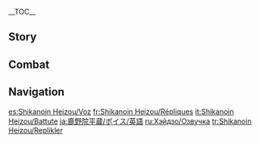 {{CharacterTabs}}
{{LanguageTabs}}
__TOC__
==Story==
{{VO/Story
|character           = Shikanoin Heizou

<!-- Hello -->
|vo_01_01_title      = Hello...
|vo_01_01_file       = VO_{language}{character} Hello.ogg
|vo_01_01_tx         = The name's Shikanoin Heizou, sharpest and most successful detective of the [[Tenryou Commission]]... Ooh, my goodness, life's really put you through the wringer recently, hasn't it? I can tell. Here, why don't you take a seat, tell me the whole story.

<!-- Chats -->
|vo_02_01_title      = Chat: Criminal Cases
|vo_02_01_file       = VO_{language}{character} Chat - Criminal Cases.ogg
|vo_02_01_tx         = There's something in the air... something that tells me a new case is brewing.

|vo_02_02_title      = Chat: Detective Work
|vo_02_02_file       = VO_{language}{character} Chat - Detective Work.ogg
|vo_02_02_tx         = Doing detective work means you gotta walk the walk. No... I mean literally &mdash; I need to search high and low for evidence.

|vo_02_03_title      = Chat: Intuition
|vo_02_03_file       = VO_{language}{character} Chat - Intuition.ogg
|vo_02_03_tx         = Huh, my intuition tells me that something very interesting is about to happen...

<!-- Weather -->
|vo_03_01_title      = After the Rain
|vo_03_01_file       = VO_{language}{character} After the Rain.ogg
|vo_03_01_tx         = Let's just hope the rain hasn't washed all the clues away.

|vo_03_02_title      = When Thunder Strikes...
|vo_03_02_file       = VO_{language}{character} When Thunder Strikes.ogg
|vo_03_02_tx         = Hmm... I wonder which criminal mastermind just protested their innocence in court... A liar by the sounds of it. Hehe.

|vo_03_03_title      = When It Snows
|vo_03_03_file       = VO_{language}{character} When It Snows.ogg
|vo_03_03_tx         = Have you ever heard of the case of the vengeful spirit of [[Dragonspine]]? It all happened on a dark, snowy night long ago...

|vo_03_04_title      = When the Wind Is Blowing
|vo_03_04_file       = VO_{language}{character} When the Wind Is Blowing.ogg
|vo_03_04_tx         = Heh, it's gonna take a little more wind than that to form a cyclone!

<!-- Greetings -->
|vo_04_01_title      = Good Morning
|vo_04_01_file       = VO_{language}{character} Good Morning.ogg
|vo_04_01_tx         = Morning. Oh my, you don't look so good. You didn't have a nightmare, did you? *sigh* I should've known not to expose you to such a shocking case so soon.

|vo_04_02_title      = Good Afternoon
|vo_04_02_file       = VO_{language}{character} Good Afternoon.ogg
|vo_04_02_tx         = Alright. Now that lunch is over, whaddya say we play a game to keep our minds sharp? Relay Stones? Hehe... okay, I guess we can warm up with that.

|vo_04_03_title      = Good Evening
|vo_04_03_file       = VO_{language}{character} Good Evening.ogg
|vo_04_03_tx         = Once the sun has clocked out for the day, it's up to the stars to keep criminals under their watchful gaze.

|vo_04_04_title      = Good Night
|vo_04_04_file       = VO_{language}{character} Good Night.ogg
|vo_04_04_tx         = Great, it's time to hit the hay! I wonder what dreams await me tonight?

<!-- About -->
|vo_05_01_title      = About {character}: Detective
|vo_05_01_file       = VO_{language}{character} About {character} - Detective.ogg
|vo_05_01_tx         = A detective should be using their smarts to crush criminals' hopes of getting away with their crimes. So really, a true detective should never even have to touch their weapon.

|vo_05_02_title      = About {character}: Keywords
|vo_05_02_friendship = 4
|vo_05_02_file       = VO_{language}{character} About {character} - Keywords.ogg
|vo_05_02_tx         = I've made it a habit of mine to remember everything I observe in the form of keywords. They're a big help to me when I'm trying to make deductions. Take this person for example: we've got "cat hair on clean trousers," and "scratch on the wrist." Looks like they have a soft spot for animals, but they can't get cats to reciprocate... Meanwhile, that one seems very troubled about their "injured hand," and they're wearing a pair of "brand-new shoes that don't match their well-worn attire"... Hold on, it looks like I might have a new case on my hands here!

<!-- About Us -->
|vo_06_01_title      = About Us: Commissions
|vo_06_01_file       = VO_{language}{character} About Us - Commissions.ogg
|vo_06_01_tx         = Seems to me like these commissions of yours are an endless gold mine of cases, and you'll never be able to finish them all. So maybe you could throw one my way every once in a while? Not the ones that involve fighting, running errands, or searching for lost items &mdash; as you know, not my style. I only take on big, important cases with lots of mysteries to solve... So, keep an eye out for me, yeah? Hehe.

|vo_06_02_title      = About Us: Destined Outcome
|vo_06_02_file       = VO_{language}{character} About Us - Destined Outcome.ogg
|vo_06_02_tx         = "Coincidence" is a nice word. It makes things sound like they were meant to be. Unfortunately, as a detective, I don't believe in coincidences. The two of us meeting each other is really the culmination of every choice and move we've made up to this point. So what I'm saying is... our destiny is something we choose.

<!-- Miscellaneous I -->
|vo_07_01_title      = About the [[Vision]]
|vo_07_01_friendship = 4
|vo_07_01_file       = VO_{language}{character} About the Vision.ogg
|vo_07_01_tx         = Oh? So there are rumors that I can overpower my Tenryou colleagues without even using my Vision? Hehe, well, let me set the record straight. One: Although I am technically a Doushin, I'm strictly a detective. My mind is my greatest tool, not my muscles. Two: It's not like my colleagues and I are getting into fights with each other all the time. And three... *sigh* Alright, seems like there's no fooling you. Just... never mind then, okay?

|vo_07_02_title      = Something to Share: Sense of Achievement
|vo_07_02_file       = VO_{language}{character} Something to Share - Sense of Achievement.ogg
|vo_07_02_tx         = As you piece together the trail of clues, it brings you closer and closer to the culprit... and then, that moment when you finally put the last piece of the puzzle into place... I always get such a sense of accomplishment. It's exhilarating!

|vo_07_03_title      = Something to Share: Doushin
|vo_07_03_file       = VO_{language}{character} Something to Share - Doushin.ogg
|vo_07_03_tx         = Not only does being a Doushin come with a certain amount of prestige, it also puts me closer to the action on some of the toughest cases, so the position has definitely broadened my horizons compared to when I was at the [[Bantan Sango Detective Agency|detective agency]]. As for the other duties &mdash; patrolling, apprehending criminals, and so on &mdash; obviously, I leave that to the more... qualified individuals. There's a limit to how much a single detective can do, you know.

|vo_07_04_title      = Interesting Things
|vo_07_04_file       = VO_{language}{character} Interesting Things.ogg
|vo_07_04_tx         = Question, [[Traveler]], how much do you know about timber? That's right, I'm talking about wood from any ordinary tree you might find along the roadside. Whether a criminal bumps into the bark, disturbs a pile of sawdust, or treads on some leaves, the chances are, they're always gonna leave a trace somehow. Add to that some knowledge of which trees grow in what areas, and if you're lucky, you can infer some crucial details. So, you know: trees. They're a sleuth's best friend.

<!-- About Others -->
|vo_08_01_title      = About [[Kujou Sara]]
|vo_08_01_friendship = 4
|vo_08_01_file       = VO_{language}{character} About Kujou Sara.ogg
|vo_08_01_tx         = Madam Kujou Sara? Yeah, that lady's gotta be the most serious person in the entire Tenryou Commission. It would be nice if she could cut us a little slack and give everyone some breathing room &mdash; and she's always on my case about my occasional unexplained absences, but what can I say... I just go wherever the evidence leads me.
|vo_08_01_mention    = Kujou Sara

|vo_08_02_title      = About [[Arataki Itto]]
|vo_08_02_friendship = 4
|vo_08_02_file       = VO_{language}{character} About Arataki Itto.ogg
|vo_08_02_tx         = I've done a few favors before to deliver Roasted [[Lavender Melon]] to him in prison. This one time, I overheard him singing. The lyrics... were complete trash, but I gotta say &mdash; he has a pretty good set of pipes. And it's not every day you come across an inmate who's in the mood to sing their heart out.
|vo_08_02_mention    = Arataki Itto

|vo_08_03_title      = About [[Kuki Shinobu]]
|vo_08_03_friendship = 4
|vo_08_03_file       = VO_{language}{character} About Kuki Shinobu.ogg
|vo_08_03_tx         = The [[Arataki Gang]] is a free and diverse organization that accepts anyone, regardless of their background. Pretty amazing if you ask me. They're lucky to have Shinobu to help keep them all in line. Hmm? How do I know all this? Haha, I mean... as deductions go, this one was pretty elementary.
|vo_08_03_mention    = Kuki Shinobu

|vo_08_04_title      = About [[Yae Miko]]
|vo_08_04_friendship = 4
|vo_08_04_file       = VO_{language}{character} About Yae Miko.ogg
|vo_08_04_tx         = Come to think of it, Lady Guuji's [[Yae Publishing House|publishing house]] also publishes murder mysteries, right? So... when can you introduce me? In this day and age, becoming a famous detective requires more than just ability &mdash; you need publicity, too. Huh? C'mon, I'm being serious here!
|vo_08_04_mention    = Yae Miko

|vo_08_05_title      = About [[Kaedehara Kazuha]]: Things in Common
|vo_08_05_friendship = 4
|vo_08_05_file       = VO_{language}{character} About Kaedehara Kazuha - Things in Common.ogg
|vo_08_05_tx         = Oh, Kazuha? Yeah, he's a solid guy. With his help, I felt like a locked treasure chest of clues had been bust wide open and emptied all over the ground for me to see. If only I had his sensitivity to the natural world... Oh, I get it now! The wind to him must be like my intuition to me!
|vo_08_05_mention    = Kaedehara Kazuha

|vo_08_06_title      = About [[Kaedehara Kazuha]]: Invitation
|vo_08_06_friendship = 4
|vo_08_06_file       = VO_{language}{character} About Kaedehara Kazuha - Invitation.ogg
|vo_08_06_tx         = Ohh... It's such a pity! Since the [[Vision Hunt Decree]]'s been repealed, I no longer have any grounds to officially arrest him. But then again... I guess now, I can just openly invite him to come to the Tenryou Commission and discuss cases with me.
|vo_08_06_mention    = Kaedehara Kazuha

|vo_08_07_title      = About [[Gorou]]
|vo_08_07_friendship = 4
|vo_08_07_file       = VO_{language}{character} About Gorou.ogg
|vo_08_07_tx         = General Gorou's constant suspicion made my trip to [[Watatsumi Island]] much more eventful... Everywhere I went, there were soldiers keeping me under close surveillance. Honestly, I was a regular, boring tourist just like everybody else. So what if I happen to be a detective in my day job? I was clearly minding my own business there.
|vo_08_07_mention    = Gorou

|vo_08_08_title      = About [[Sangonomiya Kokomi]]
|vo_08_08_friendship = 4
|vo_08_08_file       = VO_{language}{character} About Sangonomiya Kokomi.ogg
|vo_08_08_tx         = I've actually never seen Madam Sangonomiya before. Whenever she appears, practically the whole village crowds around her... I'm not about to contend with that. Oh, and even if you made it through all the villagers, there'd still be a circle of shrine maidens around her! For one of us young people to gain that kind of recognition from everyone, it must have taken a lot of work.
|vo_08_08_mention    = Sangonomiya Kokomi

|vo_08_09_title      = About [[Kamisato Ayaka]]
|vo_08_09_friendship = 4
|vo_08_09_file       = VO_{language}{character} About Kamisato Ayaka.ogg
|vo_08_09_tx         = I'm barely acquainted with the daughter of the [[Kamisato Clan]]. I'm glad that I'm not from some sort of prestigious family like that... it's definitely not the kind of life for me.
|vo_08_09_mention    = Kamisato Ayaka

<!-- More About -->
|vo_09_01_title      = More About {character}: I
|vo_09_01_file       = VO_{language}{character} More About {character} - 01.ogg
|vo_09_01_tx         = Even when someone chooses to remain absolutely silent, you can still learn a lot about them just by observing their clothes, posture, and facial expressions. Now, if this conversation ended here... what could you gather from my appearance alone?

|vo_09_02_title      = More About {character}: II
|vo_09_02_friendship = 3
|vo_09_02_file       = VO_{language}{character} More About {character} - 02.ogg
|vo_09_02_tx         = Once, when I was sitting in on a criminal trial, I suddenly realized I'd cracked the case. So I interrupted the court just as they were about to declare the verdict. If my objection had turned out to be invalid, then that moment wouldn't have been the turning point that saw me become a detective. Instead, it would have been... "Shikanoin Heizou, I hereby find you in contempt of court and order your immediate detention!" Hahaha!

|vo_09_03_title      = More About {character}: III
|vo_09_03_friendship = 4
|vo_09_03_file       = VO_{language}{character} More About {character} - 03.ogg
|vo_09_03_tx         = Investigating extramarital affairs, tracking down runaway pets... Those are pretty much the only cases you'll find at a detective agency. I personally need cases of a higher caliber... so, obviously, my only option was to jump ship and join the Tenryou Commission. Another factor was that Sango and I didn't quite see eye to eye in a lot of areas... Just one of those things, I guess.

|vo_09_04_title      = More About {character}: IV
|vo_09_04_friendship = 5
|vo_09_04_file       = VO_{language}{character} More About {character} - 04.ogg
|vo_09_04_tx         = When I first joined the Tenryou Commission, I started honing my craft by reviewing some cold cases. Before I knew it, "Mt. Coldcase" had been completely leveled... It is a pity, these days I no longer have the time to go back and look through old files. I'm forever being brought in to help out on the toughest cases, and I barely have a moment to catch my breath between jobs... Well, what can you do. Once you're a detective of this caliber, the cases come to you.

|vo_09_05_title      = More About {character}: V
|vo_09_05_friendship = 6
|vo_09_05_file       = VO_{language}{character} More About {character} - 05.ogg
|vo_09_05_tx         = By the time a detective is facing a criminal, they have in some sense already failed. Whatever you might do to establish the truth and identify the culprit, you'll never be able to undo the damage caused by the crime. That's why I want my reputation to spread. I want to be a famous detective that makes would-be criminals quake in their boots and quit while they're ahead! In other words, I want to nip crime in the bud. Well, now that you've heard my spiel, why don't you lend me a hand?

<!-- Miscellaneous II -->
|vo_10_01_title      = {character}'s Hobbies
|vo_10_01_file       = VO_{language}{character} Hobbies.ogg
|vo_10_01_tx         = Would you like to sit in on a court trial at the Tenryou Commission some time? It's like watching the truth slowly emerge as a collage of facts is pieced together... I can save you a really good seat, but we'll have to pretend like we don't know each other... You know, just pretend.

|vo_10_02_title      = {character}'s Troubles
|vo_10_02_file       = VO_{language}{character} Troubles.ogg
|vo_10_02_tx         = There are always those people who resort to violence at the very last second, as if that'll somehow solve their problems. It's a real bummer. Victory for me is to see the look on the defendant's face as they finally confess to their crime in the face of my ironclad evidence and watertight deductions... The moment a detective has to use brute force, they've already lost.

|vo_10_03_title      = Favorite Food
|vo_10_03_file       = VO_{language}{character} Favorite Food.ogg
|vo_10_03_tx         = Name me one item of food that doesn't taste better deep-fried. You can't, right? Whether it's meat or veggies, as long as it's been pulled out of the fryer, I'll love it! I don't think anyone with an empty stomach can resist the smell of fried food.

|vo_10_04_title      = Least Favorite Food
|vo_10_04_file       = VO_{language}{character} Least Favorite Food.ogg
|vo_10_04_tx         = I cannot stand dinner at the [[Police Station]]. It's always the same regimented meals, and don't even get me started on the taste. When it comes to food, you can't enjoy it unless you get to pick exactly what you want, right? But nope, poor me has to make do with slipping out and grabbing a quick bite. *sigh*

<!-- Receiving a Gift -->
|vo_10_05_title      = Receiving a Gift: I
|vo_10_05_file       = VO_{language}{character} Receiving a Gift - 01.ogg
|vo_10_05_tx         = Mmm, I love it! You really outdid yourself this time. Well done!

|vo_10_06_title      = Receiving a Gift: II
|vo_10_06_file       = VO_{language}{character} Receiving a Gift - 02.ogg
|vo_10_06_tx         = Would you say cooking is more of a physical or a cognitive task? Hmm, I believe it's both... No wonder you're such a good cook!

|vo_10_07_title      = Receiving a Gift: III
|vo_10_07_file       = VO_{language}{character} Receiving a Gift - 03.ogg
|vo_10_07_tx         = Hurk! Mmm... let me think. Where did you go wrong here...

<!-- Birthday -->
|vo_11_01_title      = Birthday
|vo_11_01_file       = VO_{language}{character} Birthday.ogg
|vo_11_01_tx         = After I learned that today was your birthday, there was a brief moment when I really wanted to take you to a locked room chock-full of mechanisms and gifts, where you could only get out by solving all the puzzles... Hehe, it's actually really fun! You know, of course I wouldn't do anything like that unless I was sure you'd actually enjoy it. Here, come with me. There's this beautiful scenic spot I've gotta show you before the sun goes down.

<!-- Feelings About Ascension -->
|vo_12_01_title      = Feelings About Ascension: Intro
|vo_12_01_ascension  = 1
|vo_12_01_file       = VO_{language}{character} Feelings About Ascension -  01.ogg
|vo_12_01_tx         = As I get stronger, my intuition gets sharper!

|vo_12_02_title      = Feelings About Ascension: Building Up
|vo_12_02_ascension  = 2
|vo_12_02_file       = VO_{language}{character} Feelings About Ascension -  02.ogg
|vo_12_02_tx         = It appears my combat abilities are advancing. Too bad it's not all cognitive.

|vo_12_03_title      = Feelings About Ascension: Climax
|vo_12_03_ascension  = 4
|vo_12_03_file       = VO_{language}{character} Feelings About Ascension -  03.ogg
|vo_12_03_tx         = My, my! At this rate, the name "Cyclone" is really gonna stick, isn't it...

|vo_12_04_title      = Feelings About Ascension - Conclusion
|vo_12_04_ascension  = 6
|vo_12_04_file       = VO_{language}{character} Feelings About Ascension -  04.ogg
|vo_12_04_tx         = Thanks for your trust and support, my dear partner. I couldn't have made it this far without your help. Hmm... I suppose we have time for a quick high five, but then let's get back out there and solve some more mysteries!
}}

==Combat==
{{Combat VO
|character           = Shikanoin Heizou

<!-- Elemental Skill -->
|skill_1_file        = Elemental Skill 1 04
|skill_1_tx          = Fracture!
|skill_2_file        = Elemental Skill 1 05
|skill_2_tx          = The truth hurts!
|skill_3_file        = Elemental Skill 1 06
|skill_3_tx          = Bring it on!
|skill_4_file        = Elemental Skill 1 01,Elemental Skill 1 02,Elemental Skill 1 03,Elemental Skill 1 07,Elemental Skill 1 08,Elemental Skill 1 09

<!-- Elemental Burst -->
|burst_1_tx          = Confess!
|burst_2_tx          = Cyclone!
|burst_3_tx          = Can't fool me!

<!-- Sprint Start -->
|sprint-s_1_file     = Sprint Start 01,Sprint Start 02,Sprint Start 03

<!-- Deploying Wind Glider -->
|glider_1_file       = Deploying Wind Glider 01,Deploying Wind Glider 02,Deploying Wind Glider 03

<!-- Opening Treasure Chest -->
|chest_1_tx          = Oh, it's all coming out now!
|chest_2_tx          = See? Just follow my intuition.
|chest_3_tx          = Hmph, I'm liking the look of this!

<!-- Low HP -->
|low-hp_1_tx         = Ugh, if that's how you want it...
|low-hp_2_tx         = That was discombobulating...
|low-hp_3_tx         = This is no job for a detective...

<!-- Ally at Low HP -->
|ally-low-hp_1_tx    = Whoa there, watch it!
|ally-low-hp_2_tx    = That's it, I'm taking this case over.

<!-- Fallen -->
|fallen_1_tx         = The truth... will come out...
|fallen_2_tx         = From detective... to victim...
|fallen_3_tx         = I've been... outsmarted...

<!-- Light Hit Taken -->
|hit-l_1_file        = Light Hit Taken 02
|hit-l_1_tx          = You don't want to do this.
|hit-l_2_file        = Light Hit Taken 01,Light Hit Taken 03,Light Hit Taken 04,Light Hit Taken 05,Light Hit Taken 06

<!-- Heavy Hit Taken -->
|hit-h_1_file        = Heavy Hit Taken 02
|hit-h_1_tx          = Ugh, we got a situation!
|hit-h_3_file        = Heavy Hit Taken 01,Heavy Hit Taken 03,Heavy Hit Taken 04,Heavy Hit Taken 05,Heavy Hit Taken 06

<!-- Joining Party-->
|join_1_tx           = I'm on the case!
|join_2_tx           = Got a problem you can't solve? Clue me in.
|join_3_tx           = Let's move before the trail goes cold.

<!-- Character Idles -->
|idle_1_actual_tx    = 
|idle_2_actual_tx    = 

<!-- Light Attack -->
|atk-l_1_file        = Light Attack 01,Light Attack 02,Light Attack 03,Light Attack 04,Light Attack 05,Light Attack 06,Light Attack 07

<!-- Mid Attack -->
|atk-m_1_file        = Mid Attack 01,Mid Attack 02,Mid Attack 03

<!-- Heavy Attack -->
|atk-h_1_file        = Heavy Attack 01,Heavy Attack 02,Heavy Attack 03

<!-- Climbing -->
|climb_1_file        = Climbing 01,Climbing 02,Climbing 03,Climbing 04,Climbing 05

<!-- Climbing Breath -->
|climb-b_1_file      = Climbing Breath 01,Climbing Breath 02,Climbing Breath 03

<!-- Jumping -->
|jump_1_file         = Jumping 01,Jumping 02,Jumping 03,Jumping 04,Jumping 05
}}

==Navigation==
{{Character Navbox|VO}}

[[es:Shikanoin Heizou/Voz]]
[[fr:Shikanoin Heizou/Répliques]]
[[it:Shikanoin Heizou/Battute]]
[[ja:鹿野院平蔵/ボイス/英語]]
[[ru:Хэйдзо/Озвучка]]
[[tr:Shikanoin Heizou/Replikler]]